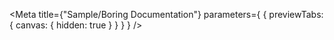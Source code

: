 
<Meta
  title={"Sample/Boring Documentation"}
  parameters={
    {
      previewTabs: {
        canvas: {
          hidden: true
        }
      }
    }
  }
/>

<BoringInterfacePageIndex />

